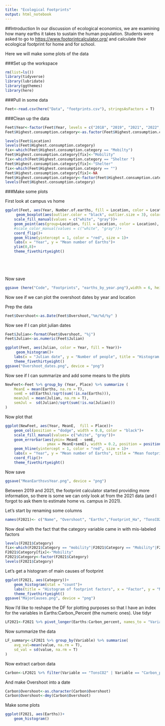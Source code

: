 ```yaml
---
title: "Ecological Footprints"
output: html_notebook
---
```


##Introduction
In our discussion of ecological economics, we are examining how many earths it takes to sustain the human population.  Students were asked to go to [https://www.footprintcalculator.org/](https://www.footprintcalculator.org/) and calculate their ecological footprint for home and for school.

Here we will make some plots of the data

###Set up the workspace
```r
rm(list=ls())
library(tidyverse)
library(lubridate)
library(ggthemes)
library(here)
```
###Pull in some data
```r
Feet<-read.csv(here("Data", "footprints.csv"), stringsAsFactors = T)
```
###Clean up the data

```r
Feet$Year<-factor(Feet$Year, levels = c("2018", "2019", "2021", "2022", "2023"))
Feet$Highest.consumption.category<-as.factor(Feet$Highest.consumption.category)

levels(Feet$Location)
levels(Feet$Highest.consumption.category)
fix<-which(Feet$Highest.consumption.category == "Mobilty")
Feet$Highest.consumption.category[fix]<-"Mobility"
fix<-which(Feet$Highest.consumption.category == "Shelter ")
Feet$Highest.consumption.category[fix]<-"Shelter"
fix<-which(Feet$Highest.consumption.category == "")
Feet$Highest.consumption.category[fix]<-NA
Feet$Highest.consumption.category<-factor(Feet$Highest.consumption.category)
levels(Feet$Highest.consumption.category)
```

###Make some plots

First look at campus vs home
```r
ggplot(Feet, aes(Year, Number.of.earths, fill = Location, color = Location))+
     geom_boxplot(aes(outlier.color = "black", outlier.size = 3), color = "black")+
	scale_fill_manual(values = c("white", "gray"))+
	geom_point(aes(group=Location, fill = Location, color = Location),  position=position_dodge(width=0.75), color = "black")+
	#scale_color_manual(values = c("white", "gray"))+
	coord_flip()+
	geom_hline(yintercept = 1, color = "red", size = 1)+
	labs(x = "Year", y = "Mean number of Earths")+
	ylim(0,8)+
	theme_fivethirtyeight()
	


	

```
Now save
```r
ggsave (here("Code", "Footprints", "earths_by_year.png"),width = 6, height = 4, device = "png")
```


Now see if we can plot the overshoot dates by year and location


Prep the data
```r
Feet$Overshoot<-as.Date(Feet$Overshoot,"%m/%d/%y" )
```
Now see if I can plot julian dates

```r
Feet$Julian<-format(Feet$Overshoot, "%j")
Feet$Julian<-as.numeric(Feet$Julian)
```

```r
ggplot(Feet, aes(Julian, color = Year, fill = Year))+
     geom_histogram()+
	labs(x = "Julian date", y = "Number of people", title = "Histogram of overshoot dates")+
	theme_fivethirtyeight()
ggsave("Overshoot_dates.png", device = "png")
```


Now see if I can summarize and add some means to the plots

```r
NewFeet<-Feet %>% group_by (Year, Place) %>% summarize (
	MeanE = mean(Earths, na.rm = T),
	semE = sd(Earths)/sqrt(sum(!is.na(Earths))),
	meanJul = mean(Julian, na.rm = T),
	semJul =  sd(Julian)/sqrt(sum(!is.na(Julian)))
)
```
Now plot that

```r
ggplot(NewFeet, aes(Year, MeanE,  fill = Place))+
	geom_col(position = "dodge", width = 0.8, color = "black")+
	scale_fill_manual(values= c("white", "gray"))+
	geom_errorbar(aes(ymin= MeanE - semE,
				   ymax = MeanE+semE), width = 0.2, position = position_dodge(width = 0.8))+
	geom_hline(yintercept = 1, color = "red", size = 1)+
	labs(x = "Year", y = "Mean number of Earths", title = "Mean footprint in number of earths")+
	coord_flip()+
	theme_fivethirtyeight()
```
Now save
```r
ggsave("MeanEarthsvsYear.png", device = "png")
```
Between 2019 and 2021, the footprint calculator started providing more information, so there is some we can only look at from the 2021 data (and I forgot to ask them to estimate home vs. campus in 2021).

Let's start by renaming some columns
```r
names(F2021)<- c("Name", "Overshoot", "Earths","Footprint_Ha", "TonsCO2", "Carbon_percent", "Category")
```
Now deal with the fact that the category variable came in with mis-labeled factors
```r
levels(F2021$Category)
fix<-which(F2021$Category == "mobility"|F2021$Category == "Mobility"|F2021$Category== "Mobilty")
F2021$Category[fix]<-"Mobility"
F2021$Category<-factor(F2021$Category)
levels(F2021$Category)
```
Let's get a histogram of main causes of footprint

```r
ggplot(F2021, aes(Category))+
	geom_histogram(stat = "count")+
	labs(title = "Histogram of footprint factors", x = "Factor", y = "Number of responses")+
	theme_fivethirtyeight()
ggsave("MajorCauses.png", device = "png")
```

Now I'd like to reshape the DF for plotting purposes so that I have an index for the variables in Earths:Carbon_Percent (the numeric ones). Use tidyr

```r
LF2021<-F2021 %>% pivot_longer(Earths:Carbon_percent, names_to = "Variable")
```
Now summarize the data
```r
LF_summary<-LF2021 %>% group_by(Variable) %>% summarise(
	avg_val=mean(value, na.rm = T),
	sd_val = sd(value, na.rm = T)
)
```
Now extract carbon data
```r
Carbon<-LF2021 %>% filter(Variable == "TonsCO2" | Variable == "Carbon_percent")
```
And make Overshoot into a date
```r
Carbon$Overshoot<-as.character(Carbon$Overshoot)
Carbon$Overshoot<-dmy(Carbon$Overshoot)
```


Make some plots
```r
ggplot(F2021, aes(Earths))+
	geom_histogram()
```









